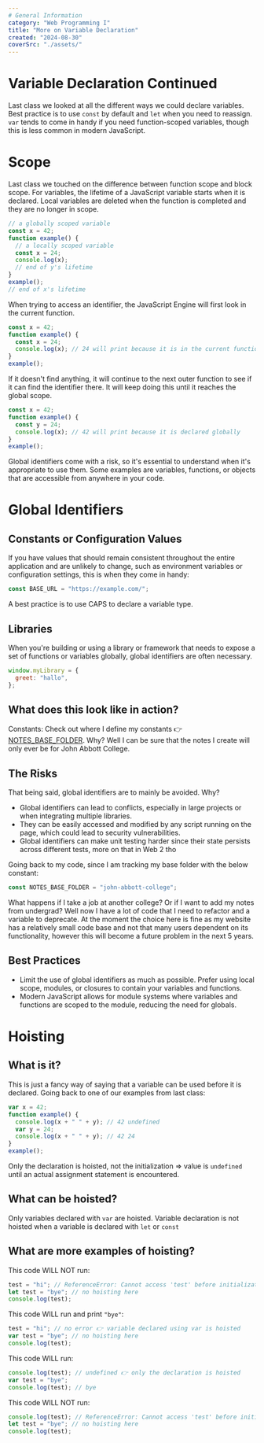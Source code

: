```yaml
---
# General Information
category: "Web Programming I"
title: "More on Variable Declaration"
created: "2024-08-30"
coverSrc: "./assets/"
---
```


# Variable Declaration Continued

Last class we looked at all the different ways we could declare variables. Best practice is to use `const` by default and `let` when you need to reassign. `var` tends to come in handy if you need function-scoped variables, though this is less common in modern JavaScript.

# Scope

Last class we touched on the difference between function scope and block scope. For variables, the lifetime of a JavaScript variable starts when it is declared. Local variables are deleted when the function is completed and they are no longer in scope.

```js
// a globally scoped variable
const x = 42;
function example() {
  // a locally scoped variable
  const x = 24;
  console.log(x);
  // end of y's lifetime
}
example();
// end of x's lifetime
```

When trying to access an identifier, the JavaScript Engine will first look in the current function.

```js
const x = 42;
function example() {
  const x = 24;
  console.log(x); // 24 will print because it is in the current function
}
example();
```

If it doesn't find anything, it will continue to the next outer function to see if it can find the identifier there. It will keep doing this until it reaches the global scope.

```js
const x = 42;
function example() {
  const y = 24;
  console.log(x); // 42 will print because it is declared globally
}
example();
```

Global identifiers come with a risk, so it's essential to understand when it's appropriate to use them. Some examples are variables, functions, or objects that are accessible from anywhere in your code.

# Global Identifiers

## Constants or Configuration Values

If you have values that should remain consistent throughout the entire application and are unlikely to change, such as environment variables or configuration settings, this is when they come in handy:

```js
const BASE_URL = "https://example.com/";
```

A best practice is to use CAPS to declare a variable type.

## Libraries

When you're building or using a library or framework that needs to expose a set of functions or variables globally, global identifiers are often necessary.

```js
window.myLibrary = {
  greet: "hallo",
};
```

## What does this look like in action?

Constants: Check out where I define my constants 👉 [NOTES_BASE_FOLDER](https://github.com/elizabeth-poggie/elizabeth-poggie/blob/main/pages/notes/index.tsx#L16). Why? Well I can be sure that the notes I create will only ever be for John Abbott College.

## The Risks

That being said, global identifiers are to mainly be avoided. Why?

- Global identifiers can lead to conflicts, especially in large projects or when integrating multiple libraries.
- They can be easily accessed and modified by any script running on the page, which could lead to security vulnerabilities.
- Global identifiers can make unit testing harder since their state persists across different tests, more on that in Web 2 tho

Going back to my code, since I am tracking my base folder with the below constant:

```js
const NOTES_BASE_FOLDER = "john-abbott-college";
```

What happens if I take a job at another college? Or if I want to add my notes from undergrad? Well now I have a lot of code that I need to refactor and a variable to deprecate. At the moment the choice here is fine as my website has a relatively small code base and not that many users dependent on its functionality, however this will become a future problem in the next 5 years.

## Best Practices

- Limit the use of global identifiers as much as possible. Prefer using local scope, modules, or closures to contain your variables and functions.
- Modern JavaScript allows for module systems where variables and functions are scoped to the module, reducing the need for globals.

# Hoisting

## What is it?

This is just a fancy way of saying that a variable can be used before it is declared. Going back to one of our examples from last class:

```js
var x = 42;
function example() {
  console.log(x + " " + y); // 42 undefined
  var y = 24;
  console.log(x + " " + y); // 42 24
}
example();
```

Only the declaration is hoisted, not the initialization => value is `undefined` until an actual assignment statement is encountered.

## What can be hoisted?

Only variables declared with `var` are hoisted. Variable declaration is not hoisted when a variable is declared with `let` or `const`

## What are more examples of hoisting?

This code WILL NOT run:

```js
test = "hi"; // ReferenceError: Cannot access 'test' before initialization
let test = "bye"; // no hoisting here
console.log(test);
```

This code WILL run and print `"bye"`:

```js
test = "hi"; // no error 👉 variable declared using var is hoisted
var test = "bye"; // no hoisting here
console.log(test);
```

This code WILL run:

```js
console.log(test); // undefined 👉 only the declaration is hoisted
var test = "bye";
console.log(test); // bye
```

This code WILL NOT run:

```js
console.log(test); // ReferenceError: Cannot access 'test' before initialization
let test = "bye"; // no hoisting here
console.log(test);
```
